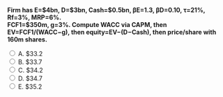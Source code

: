 ::: {.question-block}

<form onsubmit="event.preventDefault(); checkAnswer('module4_mcq_q60')" data-correct-answer="C">
  <strong style="display: block;">
  Firm has E=$4bn, D=$3bn, Cash=$0.5bn, βE=1.3, βD=0.10, τ=21%, Rf=3%, MRP=6%.  
  FCF1=$350m, g=3%. Compute WACC via CAPM, then EV=FCF1/(WACC−g), then equity=EV−(D−Cash), then price/share with 160m shares.
  </strong>

  <label><input type="radio" name="module4_mcq_q60" value="A"> A. $33.2</label><br>
  <label><input type="radio" name="module4_mcq_q60" value="B"> B. $33.7</label><br>
  <label><input type="radio" name="module4_mcq_q60" value="C"> C. $34.2</label><br>
  <label><input type="radio" name="module4_mcq_q60" value="D"> D. $34.7</label><br>
  <label><input type="radio" name="module4_mcq_q60" value="E"> E. $35.2</label><br>
</form>

<div id="feedback-module4_mcq_q60" class="feedback" data-status="" style="display:none;">
✅ Correct: C. ≈ $34.2.  
Step 1: rE=3%+1.3×6%=10.8%, rD=3%+0.10×6%=3.6%.  
Step 2: Weights E/V=0.571, D/V=0.429 → WACC ≈ 8.0%.  
Step 3: EV=350/(0.08−0.03)=7.0bn.  
Step 4: Equity=7.0−(3−0.5)=4.5bn.  
Step 5: Price/share=4.5bn/160m ≈ $34.2.  
Flow: CAPM → WACC → EV → equity value → per-share price.
</div>

:::
